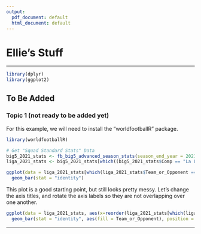 ```yaml
---
output:
  pdf_document: default
  html_document: default
---
```

# Ellie's Stuff

-----

```r
library(dplyr)
library(ggplot2)
```

## To Be Added

### Topic 1 (not ready to be added yet)

For this example, we will need to install the "worldfootballR" package. 

```r
library(worldfootballR)
```

```r
# Get "Squad Standard Stats" Data
big5_2021_stats <- fb_big5_advanced_season_stats(season_end_year = 2021, stat_type = "standard", team_or_player = "team")
liga_2021_stats <- big5_2021_stats[which((big5_2021_stats$Comp == "La Liga")),]
```

```r
ggplot(data = liga_2021_stats[which(liga_2021_stats$Team_or_Opponent == "team"),], aes(x=Squad, y = Gls_Per)) +
  geom_bar(stat = "identity")
```

This plot is a good starting point, but still looks pretty messy. Let's change the axis titles, and rotate the axis labels so they are not overlapping over one another.

```r
ggplot(data = liga_2021_stats, aes(x=reorder(liga_2021_stats[which(liga_2021_stats$Team_or_Opponent == "team"),]$Squad, Gls_Per), y = Gls_Per)) +
  geom_bar(stat = "identity", aes(fill = Team_or_Opponent), position = "dodge")
```

-----